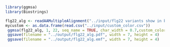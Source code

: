 ```r
library(ggmsa)
library(Biostrings)
```


```r
flg22_alg <- readAAMultipleAlignment("../input/flg22 variants show in bubble plot.fasta", 'fasta')
mycustom <- as.data.frame(read.csv("../input/custom_color.csv"))
 ggmsa(flg22_alg, 1, 22, seq_name = TRUE, char_width = 0.7,custom_color = mycustom,  font = "TimesNewRoman", ) + geom_seqlogo(custom_color = mycustom)
 ggsave(filename = "../output/flg22_alg.pdf", width = 7, height = 4)
 ggsave(filename = "../output/flg22_alg.emf", width = 7, height = 4)
```





































































































